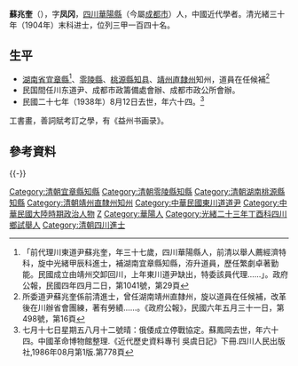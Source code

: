 '''蘇兆奎'''（{{bd|1879年||1938年|8月12日|catIdx=Y}}），字'''凤冈'''，[[四川|四川]][[華陽縣|華陽縣]]（今屬[[成都市|成都市]]）人，中國近代學者。清光緒三十年（1904年）末科进士，位列三甲一百四十名。

== 生平 ==
* [[湖南省|湖南省]][[宜章縣|宜章縣]]<ref>「前代理川東道尹蘇兆奎，年三十七歲，四川華陽縣人，前清以舉人薦經濟特科，旋中光緒甲辰科進士，補湖南宜章縣知縣，洊升道員，歷任繁劇卓著勤能。民國成立由靖州交卸回川，上年東川道尹缺出，特委該員代理……」。政府公報，民國四年四月二日，第1041號，第29頁</ref>、[[零陵縣|零陵縣]]、[[桃源縣|桃源縣]][[知县|知县]]、[[靖州直隸州|靖州直隸州]]知州，道員在任候補<ref>所委道尹蘇兆奎係前清進士，曾任湖南靖州直隸州，旋以道員在任候補，改革後在川辦省會團練，著有勞績……。《政府公報》，民國六年五月三十一日，第498號，第16頁</ref>
* 民国間任川东道尹、成都市政籌備處會辦、成都市政公所會辦。
* 民國二十七年（1938年）8月12日去世，年六十四。<ref>七月十七日星期五八月十二號晴：俄倭成立停戰協定。蘇鳳岡去世，年六十四。中國革命博物館整理.《近代歷史資料專刊 吳虞日記》下冊.四川人民出版社,1986年08月第1版.第778頁</ref>

工書畫，善詞賦考訂之學，有《益州书画录》。

==參考資料==
{{reflist}}

{{-}}
{{清朝人物小作品}}
{{中國人物小作品}}
{{清朝官員小作品}}
{{中國政治人物小作品}}

{{光緒三十年甲辰恩科殿試金榜}}

[[Category:清朝宜章縣知縣|Category:清朝宜章縣知縣]]
[[Category:清朝零陵縣知縣|Category:清朝零陵縣知縣]]
[[Category:清朝湖南桃源縣知縣|Category:清朝湖南桃源縣知縣]]
[[Category:清朝靖州直隸州知州|Category:清朝靖州直隸州知州]]
[[Category:中華民國東川道道尹|Category:中華民國東川道道尹]]
[[Category:中華民國大陸時期政治人物|Category:中華民國大陸時期政治人物]]
[[Category:蘇姓|Z]]
[[Category:華陽人|Category:華陽人]]
[[Category:光緒二十三年丁酉科四川鄉試舉人|Category:光緒二十三年丁酉科四川鄉試舉人]]
[[Category:清朝四川進士|Category:清朝四川進士]]
